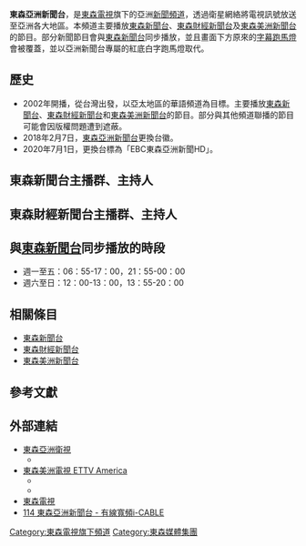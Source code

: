 {{頻道資訊
| 頻道名稱         = 東森亞洲新聞台
| 頻道圖片檔案     =
| 頻道圖片尺寸     = 
| 頻道圖片名稱     = 
| 所屬國家         = {{ROC-TW}}
| 總部所在         = {{TW}}[[台北市|台北市]]中正區忠孝西路一段4號14樓（崇聖大樓）
| 播放地區         = 亞洲各國
| 開播日期         = 2005年1月
| 停播日期         = 
| 視頻格式 = [[1080i|1080i]] [[16:9|16:9]] (HD)
| 頻道語言 = [[國語|國語]]
| 頻道類別 = 新聞資訊
| 收視率           = 
| 收視率調查時間   = 
| 收視率資料來源   = 
| 頻道口號         = 
| 擁有者           = [[東森電視|東森電視]]
| 持股者           = 
| 前頻道名稱       = 
| 被取代名稱       = 
| 集團同類頻道     = [[東森財經新聞台|東森財經新聞台]]<br>[[東森新聞台|東森新聞台]]<br>[[東森美洲新聞台|東森美洲新聞台]]<br/>
| 重播服務頻道     = 
| 頻道官方網站     = http://ettvasia.ebc.net.tw/
| 備註             =
| 衛星電視供應商01 = {{flagicon|Indonesia}} [[Skynindo|Skynindo]]
| 衛星電視頻道數01 = 16頻道
| 衛星電視供應商02 = 其他地區
| 衛星電視頻道數02 = 透過指定衛星網絡收看
| 有線電視供應商01 = {{flagicon|MAC}} [[澳門有線電視|澳門有線電視]]
| 有線電視頻道數01 = 26頻道
| 有線電視供應商02 = {{flagicon|MAC}} [[澳門基本電視頻道|澳門基本電視頻道]]
| 有線電視頻道數02 = 數碼134頻道
| 有線電視供應商03 = {{flagicon|HK}} [[香港有線電視|香港有線電視]]
| 有線電視頻道數03 = 114頻道
| 有線電視供應商04 = {{flagicon|SIN}} [[Singtel_TV|Singtel TV]]
| 有線電視頻道數04 = 561頻道
| 寬頻電視供應商01 = {{flagicon|HK}} [[now_TV|now TV]]
| 寬頻電視頻道數01 = 371頻道
| 寬頻電視供應商02 = {{flagicon|MAS}} [[Unifi_TV|Unifi TV]]
| 寬頻電視頻道數02 = 261频道 (即將啟播)
| 線上收看網站01   = [[YouTube|YouTube]]
| 線上收看網址01   = [https://www.youtube.com/channel/UCDowbhMChqkt1THJ8e4JBDg 東森亞洲新聞線上直播]<br>[https://www.youtube.com/channel/UCnPFekXZy67zHjX8p3uyGdw 東森美洲電視線上直播]
|}}
'''東森亞洲新聞台'''，是[[東森電視|東森電視]]旗下的亞洲[[新聞頻道|新聞頻道]]，透過衛星網絡將電視訊號放送至亞洲各大地區。本頻道主要播放[[東森新聞台|東森新聞台]]、[[東森財經新聞台|東森財經新聞台]]及[[東森美洲新聞台|東森美洲新聞台]]的節目。部分新聞節目會與[[東森新聞台|東森新聞台]]同步播放，並且畫面下方原來的[[字幕跑馬燈|字幕跑馬燈]]會被覆蓋，並以亞洲新聞台專屬的紅底白字跑馬燈取代。

==歷史==
*2002年開播，從台灣出發，以亞太地區的華語頻道為目標。主要播放[[東森新聞台|東森新聞台]]、[[東森財經新聞台|東森財經新聞台]]和[[東森美洲新聞台|東森美洲新聞台]]的節目。部分與其他頻道聯播的節目可能會因版權問題遭到遮蔽。
*2018年2月7日，[[東森亞洲新聞台|東森亞洲新聞台]]更換台徽。
*2020年7月1日，更換台標為「EBC東森亞洲新聞HD」。

==東森新聞台主播群、主持人==
{{Seealso|東森新聞台#現任主播群}}
{{Seealso|東森新聞台#主持人}}

==東森財經新聞台主播群、主持人==
{{Seealso|東森財經新聞台#主播群}}
{{Seealso|東森財經新聞台#主持人}}

==與[[東森新聞台|東森新聞台]]同步播放的時段==
*週一至五：06：55-17：00，21：55-00：00
*週六至日：12：00-13：00，13：55-20：00

==相關條目==
*[[東森新聞台|東森新聞台]]
*[[東森財經新聞台|東森財經新聞台]]
*[[東森美洲新聞台|東森美洲新聞台]]

==參考文獻==
{{reflist}}

==外部連結==
*[http://ettvasia.ebc.net.tw/ 東森亞洲衛視] {{Wayback|url=http://ettvasia.ebc.net.tw/ |date=20170608064520 }}
**{{youtube|channel=UCDowbhMChqkt1THJ8e4JBDg|東森亞洲新聞}}
*[http://www.ettvamerica.com/ 東森美洲電視 ETTV America] {{Wayback|url=http://www.ettvamerica.com/ |date=20210331204353 }}
**{{facebook|ETTVAmericaTV|東森美洲電視 ETTV America Corp.}}
**{{youtube|channel=UCnPFekXZy67zHjX8p3uyGdw|東森美洲電視ETTV America}}
*[http://www.ebc.net.tw/ 東森電視] {{Wayback|url=http://www.ebc.net.tw/ |date=20210331204152 }}
*[http://epg.i-cable.com/new/ch_content.php?ch=114 114 東森亞洲新聞台 - 有線寬頻i-CABLE] {{Wayback|url=http://epg.i-cable.com/new/ch_content.php?ch=114 |date=20210315040722 }}

{{東森電視}}
{{國際新聞頻道}}
[[Category:東森電視旗下頻道|Category:東森電視旗下頻道]]
[[Category:東森媒體集團|Category:東森媒體集團]]